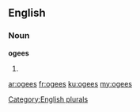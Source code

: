 ==English==

===Noun===
'''ogees'''

# {{plural of|ogee}}

[[Category:English plurals]]

[[ar:ogees]]
[[fr:ogees]]
[[ku:ogees]]
[[my:ogees]]
